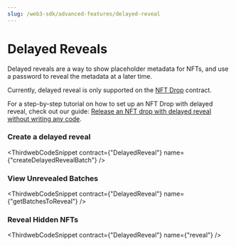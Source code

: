 ```yaml
---
slug: /web3-sdk/advanced-features/delayed-reveal
---
```



# Delayed Reveals

Delayed reveals are a way to show placeholder metadata for NFTs, and use a password to reveal the metadata at a later time.

Currently, delayed reveal is only supported on the [NFT Drop](/pre-built-contracts/nft-drop) contract.

For a step-by-step tutorial on how to set up an NFT Drop with delayed reveal, check out our guide: [Release an NFT drop with delayed reveal without writing any code](https://blog.thirdweb.com/guides/nft-drop-with-delayed-reveal).

### Create a delayed reveal

<ThirdwebCodeSnippet
  contract={"DelayedReveal"}
  name={"createDelayedRevealBatch"}
/>

### View Unrevealed Batches

<ThirdwebCodeSnippet contract={"DelayedReveal"} name={"getBatchesToReveal"} />

### Reveal Hidden NFTs

<ThirdwebCodeSnippet contract={"DelayedReveal"} name={"reveal"} />
